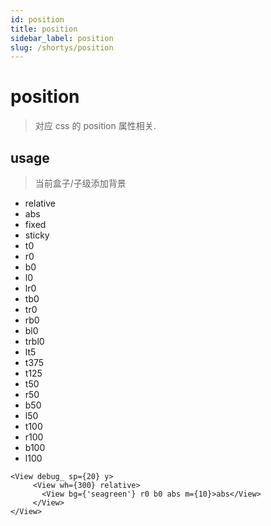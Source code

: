 ```yaml
---
id: position
title: position
sidebar_label: position
slug: /shortys/position
---
```


# position

> 对应 css 的 position 属性相关.

## usage

> 当前盒子/子级添加背景

- relative
- abs
- fixed
- sticky
- t0
- r0
- b0
- l0
- lr0
- tb0
- tr0
- rb0
- bl0
- trbl0
- lt5
- t375
- t125
- t50
- r50
- b50
- l50
- t100
- r100
- b100
- l100

```tsx live
<View debug_ sp={20} y>
     <View wh={300} relative>
       <View bg={'seagreen'} r0 b0 abs m={10}>abs</View>
     </View>
</View>
```
